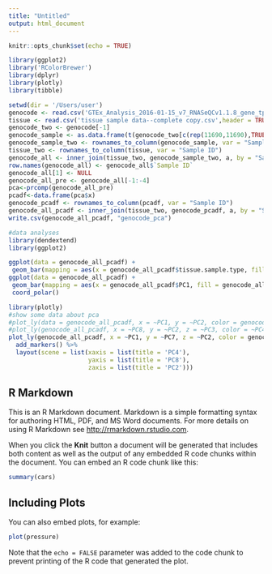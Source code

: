 ```yaml
---
title: "Untitled"
output: html_document
---
```


```r
knitr::opts_chunk$set(echo = TRUE)
```
```r
library(ggplot2)
library('RColorBrewer')
library(dplyr)
library(plotly)
library(tibble)

setwd(dir = '/Users/user')
genocode <- read.csv('GTEx_Analysis_2016-01-15_v7_RNASeQCv1.1.8_gene_tpm.gct',header = TRUE, sep = "", dec = ".", row.names = 1)
tissue <- read.csv('tissue sample data--complete copy.csv',header = TRUE, sep = ",", dec = ".", row.names = 4)
genocode_two <- genocode[-1]
genocode_sample <- as.data.frame(t(genocode_two[c(rep(11690,11690),TRUE), TRUE]))
genocode_sample_two <- rownames_to_column(genocode_sample, var = "Sample ID")
tissue_two <- rownames_to_column(tissue, var = "Sample ID")
genocode_all <- inner_join(tissue_two, genocode_sample_two, a, by = "Sample ID")
row.names(genocode_all) <- genocode_all$`Sample ID`
genocode_all[1] <- NULL
genocode_all_pre <- genocode_all[-1:-4]
pca<-prcomp(genocode_all_pre)
pcadf<-data.frame(pca$x)
genocode_pcadf <- rownames_to_column(pcadf, var = "Sample ID")
genocode_all_pcadf <- inner_join(tissue_two, genocode_pcadf, a, by = "Sample ID")
write.csv(genocode_all_pcadf, "genocode_pca")
```

```r
#data analyses
library(dendextend)
library(ggplot2)

ggplot(data = genocode_all_pcadf) +
 geom_bar(mapping = aes(x = genocode_all_pcadf$tissue.sample.type, fill = genocode_all_pcadf$Hardy.scale))
ggplot(data = genocode_all_pcadf) +
 geom_bar(mapping = aes(x = genocode_all_pcadf$PC1, fill = genocode_all_pcadf$Hardy.scale), width = 2) +
 coord_polar()
```

```r
library(plotly)
#show some data about pca 
#plot_ly(data = genocode_all_pcadf, x = ~PC1, y = ~PC2, color = genocode_all_pcadf$tissue.sample.type)
#plot_ly(genocode_all_pcadf, x = ~PC8, y = ~PC2, z = ~PC3, color = ~PC4, type="scatter3d",mode="markers")
plot_ly(genocode_all_pcadf, x = ~PC1, y = ~PC7, z = ~PC2, color = genocode_all_pcadf$tissue.sample.type, colors = c('#BF382A', '#0C4B8E')) %>%
  add_markers() %>%
  layout(scene = list(xaxis = list(title = 'PC4'),
                      yaxis = list(title = 'PC8'),
                      zaxis = list(title = 'PC2')))
```



## R Markdown

This is an R Markdown document. Markdown is a simple formatting syntax for authoring HTML, PDF, and MS Word documents. For more details on using R Markdown see <http://rmarkdown.rstudio.com>.

When you click the **Knit** button a document will be generated that includes both content as well as the output of any embedded R code chunks within the document. You can embed an R code chunk like this:

```r
summary(cars)
```

## Including Plots

You can also embed plots, for example:

```r
plot(pressure)
```

Note that the `echo = FALSE` parameter was added to the code chunk to prevent printing of the R code that generated the plot.
